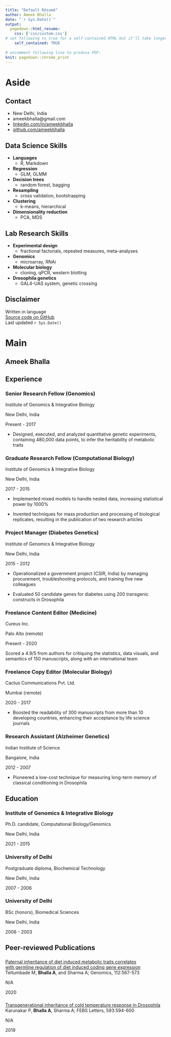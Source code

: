 ```yaml
---
title: "Default Résumé"
author: Ameek Bhalla
date: "`r Sys.Date()`"
output:
  pagedown::html_resume:
    css: ['css/custom.css']
# set following to true for a self-contained HTML but it'll take longer to render
    self_contained: TRUE
    
# uncomment following line to produce PDF:
knit: pagedown::chrome_print
---
```


Aside
================================================================================


<!-- ![Lijia Yu](https://avatars1.githubusercontent.com/u/895125?s=400&v=4){width=80%} -->


Contact {#contact}
--------------------------------------------------------------------------------
* <i class="fa fa-map-marked-alt"></i> New Delhi, India
* <i class="fa fa-envelope"></i> ameekbhalla@gmail.com
* <i class="fa fa-linkedin"></i> [linkedin.com/in/ameekbhalla](https://linkedin.com/in/ameekbhalla)
* <i class="fa fa-github"></i> [github.com/ameekbhalla](https://github.com/ameekbhalla)
<!-- * <i class="fa fa-phone"></i> +91 9811550934 -->


<!-- <i class="fa fa-laptop-code"></i> Data Science Skills -->
Data Science Skills {data-icon=laptop}
--------------------------------------------------------------------------------
<!-- | | | | -->
<!-- |-|-|-| -->
<!-- |__Languages__| R, Markdown, Bash | -->
<!-- |__Regression__| GLMM |   -->
<!-- |__Decision trees__| random forest, bagging |   -->
<!-- |__Resampling__| cross validation, bootstrap |   -->
<!-- |__Clustering__| k-means, hierarchical |   -->
<!-- |__Dimensionality reduction__| PCA, MDS |   -->

* __Languages__
  + R, Markdown
* __Regression__
  + GLM, GLMM
* __Decision trees__
  + random forest, bagging
* __Resampling__
  + cross validation, bootstrapping 
* __Clustering__
  + k-means, hierarchical
* __Dimensionality reduction__
  + PCA, MDS

<!-- <i class="fa fa-microscope"></i> Lab Research Skills -->
Lab Research Skills {data-icon=flask}
--------------------------------------------------------------------------------
<!-- | | | | -->
<!-- |-|-|-| -->
<!-- |__Experimental design__| fractional factorials, pseudoreplication, hypothesis tests | -->
<!-- |__Genomics__| microarray, RNAi | -->
<!-- |__Molecular biology__| cloning, qPCR, western blotting | -->
<!-- |__Drosophila genetics__| GAL4-UAS system, genetic crossing | -->

* __Experimental design__
  + fractional factorials, repeated measures, meta-analyses
* __Genomics__
  + microarray, RNAi
* __Molecular biology__
  + cloning, qPCR, western blotting
* __Drosophila genetics__
  + GAL4-UAS system, genetic crossing

<!-- Interests {data-icon=pencil-ruler} -->
<!-- -------------------------------------------------------------------------------- -->
<!-- __Popular science__: evolutionary biology, personality psychology -->
<!-- __Philosophy__: critical rationalism -->
<!-- __Communication__: clear writing, data visualization -->


Disclaimer {#disclaimer}
--------------------------------------------------------------------------------

<!-- Résumé  -->
Written in <i class="fab fa-r-project"></i> language  
[Source code on GitHub](https://github.com/ameekbhalla/cv)   
Last updated `r Sys.Date()`


Main
================================================================================

Ameek Bhalla {#title}
--------------------------------------------------------------------------------

<!-- I am interested in developing predictive applications in the fields of personalized medicine, biotechnology, and pharmaceuticals. -->
<!-- I have been researching the inheritance of complex disorders like diabetes,heart disease, and Alzheimer’s disease for 14 years. -->
<!-- My expertise lies in designing experiments that produce decisive results, selecting machine learning tools that balance rigor with feasibility, creating data visualizations that can be understood at the first glance, and composing clearly worded reports that avoid jargon.  -->
<!-- The top personality traits that my colleagues seek me out for are my critical-thinking skills, emotional stability, and openness to ideas. -->


Experience {data-icon=suitcase}
--------------------------------------------------------------------------------

### Senior Research Fellow (Genomics)

Institute of Genomics & Integrative Biology

New Delhi, India

Present - 2017

<!-- * Designed quantitative genetic experiments experiments and statistical models (to infer the heritability of) (to quantify the variation in) complex disorders from data encompassing multiple treatment groups, time points, replicates, and 20000 genes   -->

* Designed, executed, and analyzed quantitative genetic experiments, containing 480,000 data points, to infer the heritability of metabolic traits

### Graduate Research Fellow (Computational Biology)

Institute of Genomics & Integrative Biology

New Delhi, India

2017 - 2015

<!-- * Implemented mixed-effects models to handle correlated data and reduced false positives -->
* Implemented mixed models to handle nested data, increasing statistical power by 1000%

<!-- * Scaled up generation of biological replicates and processing of metabolic assays, increasing sample size by 1000% -->
* Invented techniques for mass production and processing of biological replicates, resulting in the publication of two research articles

### Project Manager (Diabetes Genetics)

Institute of Genomics & Integrative Biology

New Delhi, India

2015 - 2012

<!-- * Budgeted, modernized the equipment, streamlined the workflow, troubleshot and trained 10+ members, while first overhauling the lab and then leading it -->
* Operationalized a government project (CSIR, India) by managing procurement, troubleshooting protocols, and training five new colleagues

<!-- * Evaluated the function of 50 candidate genes for diabetes by performing RNA interference with 200 transgenic constructs in Drosophila (CSIR-sponsored project) -->
* Evaluated 50 candidate genes for diabetes using 200 transgenic constructs in Drosophila

### Freelance Content Editor (Medicine)

Cureus Inc.

Palo Alto
(remote)

Present - 2020

<!-- * Critiqued and improved the language, data visuals, and statistical interpretability of 100 systematic meta-reviews, original research articles, and case reports for the rapid-publication medical journal Cureus to make them popular in the medical community-->

<!-- * Critiqued the statistics, data visuals, and semantics of 150 manuscripts, along with an international team, while scoring a 4.9/5 from physician authors -->

Scored a 4.9/5 from authors for critiquing the statistics, data visuals, and semantics of 150 manuscripts, along with an international team

<!-- ### Subject Editor (Molecular Biology) -->

### Freelance Copy Editor (Molecular Biology)

Cactus Communications Pvt. Ltd.

Mumbai (remote)

2020 - 2017

<!-- * Boosted the readability of 300 academic manuscripts written by non-native English speakers (from more than 10 developing countries), enhancing their acceptance by life science journals -->
<!-- journals of genetics, molecular biology, and biochemistry  -->
* Boosted the readability of 300 manuscripts from more than 10 developing countries, enhancing their acceptance by life science journals


### Research Assistant (Alzheimer Genetics)

Indian Institute of Science

Bangalore, India

2012 - 2007

<!-- * Designed classical-conditioning assays to evaluate the effect of candidate genes for Alzheimer's disease on long-term memory in Drosophila  -->

<!-- * Designed classical-conditioning assays of long-term memory to evaluate candidate genes for Alzheimer's disease in Drosophila  -->

* Pioneered a low-cost technique for measuring long-term memory of classical conditioning in Drosophila


Education {data-icon=graduation-cap}
--------------------------------------------------------------------------------

### Institute of Genomics & Integrative Biology

Ph.D. candidate, Computational Biology/Genomics

New Delhi, India

2021 - 2015

<!-- ### Punjab Technical University -->

<!-- MSc, Biotechnology -->

<!-- New Delhi, India -->

<!-- 2013 -->

### University of Delhi

Postgraduate diploma, Biochemical Technology

New Delhi, India

2007 - 2006

### University of Delhi

BSc (honors), Biomedical Sciences

New Delhi, India

2006 - 2003


Peer-reviewed Publications {data-icon=book}
--------------------------------------------------------------------------------

###
<!-- A line break was introduced in the following title to force "with" into the next line  -->
[Paternal inheritance of diet induced metabolic traits correlates <br /> with germline regulation of diet induced coding gene expression](https://doi.org/10.1016/j.ygeno.2019.04.008)  
Teltumbade M, __Bhalla A__, and Sharma A; Genomics, 112:567-573

<!-- Teltumbade M, __Bhalla A__, and Sharma A; [published in *Genomics*](https://doi.org/10.1016/j.ygeno.2019.04.008) -->

N/A

2020



### 
[Transgenerational inheritance of cold temperature response in Drosophila](https://doi.org/10.1002/1873-3468.13343)  
Karunakar P, __Bhalla A__, Sharma A; FEBS Letters, 593:594-600
<!-- Karunakar P, __Bhalla A__, and Sharma A; [published in *FEBS Letters*](https://doi.org/10.1002/1873-3468.13343) -->

N/A

2019
